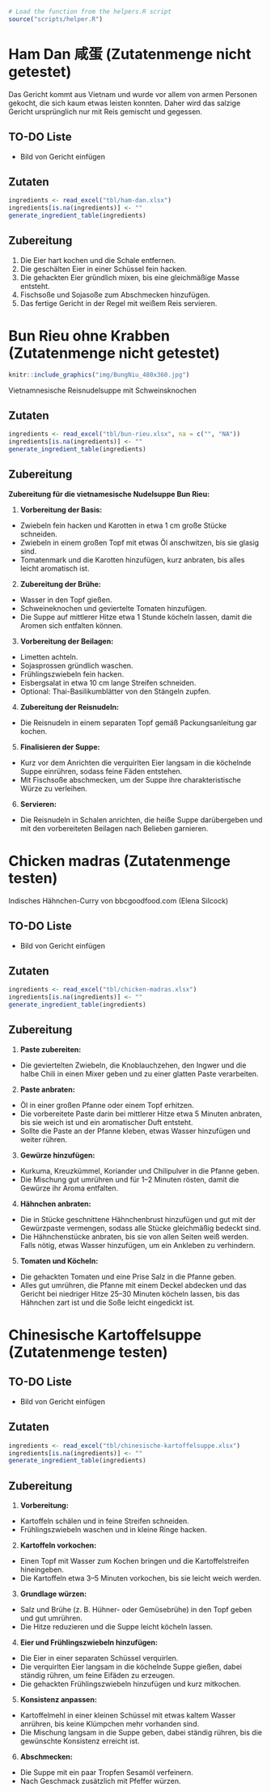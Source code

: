 ```r
# Load the function from the helpers.R script
source("scripts/helper.R")
```

# Ham Dan 咸蛋 (Zutatenmenge nicht getestet)

Das Gericht kommt aus Vietnam und wurde vor allem von armen Personen gekocht, die sich kaum etwas leisten konnten. Daher wird das salzige Gericht ursprünglich nur mit Reis gemischt und gegessen.

## TO-DO Liste

-   Bild von Gericht einfügen

## Zutaten

```r
ingredients <- read_excel("tbl/ham-dan.xlsx")
ingredients[is.na(ingredients)] <- ""
generate_ingredient_table(ingredients)
```

## Zubereitung

1.  Die Eier hart kochen und die Schale entfernen.
2.  Die geschälten Eier in einer Schüssel fein hacken.
3.  Die gehackten Eier gründlich mixen, bis eine gleichmäßige Masse entsteht.
4.  Fischsoße und Sojasoße zum Abschmecken hinzufügen.
5.  Das fertige Gericht in der Regel mit weißem Reis servieren.

# Bun Rieu ohne Krabben (Zutatenmenge nicht getestet)

```r
knitr::include_graphics("img/BungNiu_480x360.jpg")
```

Vietnamnesische Reisnudelsuppe mit Schweinsknochen

## Zutaten

```r
ingredients <- read_excel("tbl/bun-rieu.xlsx", na = c("", "NA"))
ingredients[is.na(ingredients)] <- ""
generate_ingredient_table(ingredients)
```

## Zubereitung

**Zubereitung für die vietnamesische Nudelsuppe Bun Rieu:**

1.  **Vorbereitung der Basis:**
  - Zwiebeln fein hacken und Karotten in etwa 1 cm große Stücke schneiden.
  - Zwiebeln in einem großen Topf mit etwas Öl anschwitzen, bis sie glasig sind.
  - Tomatenmark und die Karotten hinzufügen, kurz anbraten, bis alles leicht aromatisch ist.

2.  **Zubereitung der Brühe:**
  - Wasser in den Topf gießen.
  - Schweineknochen und geviertelte Tomaten hinzufügen.
  - Die Suppe auf mittlerer Hitze etwa 1 Stunde köcheln lassen, damit die Aromen sich entfalten können.

3.  **Vorbereitung der Beilagen:**
  -   Limetten achteln.
  -   Sojasprossen gründlich waschen.
  -   Frühlingszwiebeln fein hacken.
  -   Eisbergsalat in etwa 10 cm lange Streifen schneiden.
  -   Optional: Thai-Basilikumblätter von den Stängeln zupfen.

4.  **Zubereitung der Reisnudeln:**
  -   Die Reisnudeln in einem separaten Topf gemäß Packungsanleitung gar kochen.

5.  **Finalisieren der Suppe:**
  -   Kurz vor dem Anrichten die verquirlten Eier langsam in die köchelnde Suppe einrühren, sodass feine Fäden entstehen.
  -   Mit Fischsoße abschmecken, um der Suppe ihre charakteristische Würze zu verleihen.

6.  **Servieren:**
  -   Die Reisnudeln in Schalen anrichten, die heiße Suppe darübergeben und mit den vorbereiteten Beilagen nach Belieben garnieren.

# Chicken madras (Zutatenmenge testen)

Indisches Hähnchen-Curry von bbcgoodfood.com (Elena Silcock)

## TO-DO Liste

-   Bild von Gericht einfügen

## Zutaten

```r
ingredients <- read_excel("tbl/chicken-madras.xlsx")
ingredients[is.na(ingredients)] <- ""
generate_ingredient_table(ingredients)
```

## Zubereitung

1.  **Paste zubereiten:**
  - Die geviertelten Zwiebeln, die Knoblauchzehen, den Ingwer und die halbe Chili in einen Mixer geben und zu einer glatten Paste verarbeiten.

2.  **Paste anbraten:**
  -   Öl in einer großen Pfanne oder einem Topf erhitzen.
  -   Die vorbereitete Paste darin bei mittlerer Hitze etwa 5 Minuten anbraten, bis sie weich ist und ein aromatischer Duft entsteht.
  -   Sollte die Paste an der Pfanne kleben, etwas Wasser hinzufügen und weiter rühren.

3.  **Gewürze hinzufügen:**
  -   Kurkuma, Kreuzkümmel, Koriander und Chilipulver in die Pfanne geben.
  -   Die Mischung gut umrühren und für 1--2 Minuten rösten, damit die Gewürze ihr Aroma entfalten.

4.  **Hähnchen anbraten:**
  -   Die in Stücke geschnittene Hähnchenbrust hinzufügen und gut mit der Gewürzpaste vermengen, sodass alle Stücke gleichmäßig bedeckt sind.
  -   Die Hähnchenstücke anbraten, bis sie von allen Seiten weiß werden. Falls nötig, etwas Wasser hinzufügen, um ein Ankleben zu verhindern.

5.  **Tomaten und Köcheln:**
  -   Die gehackten Tomaten und eine Prise Salz in die Pfanne geben.
  -   Alles gut umrühren, die Pfanne mit einem Deckel abdecken und das Gericht bei niedriger Hitze 25--30 Minuten köcheln lassen, bis das Hähnchen zart ist und die Soße leicht eingedickt ist.

# Chinesische Kartoffelsuppe (Zutatenmenge testen)

## TO-DO Liste

-   Bild von Gericht einfügen

## Zutaten

```r
ingredients <- read_excel("tbl/chinesische-kartoffelsuppe.xlsx")
ingredients[is.na(ingredients)] <- ""
generate_ingredient_table(ingredients)
```

## Zubereitung

1.  **Vorbereitung:**
  -   Kartoffeln schälen und in feine Streifen schneiden.
  -   Frühlingszwiebeln waschen und in kleine Ringe hacken.

2.  **Kartoffeln vorkochen:**
  -   Einen Topf mit Wasser zum Kochen bringen und die Kartoffelstreifen hineingeben.
  -   Die Kartoffeln etwa 3--5 Minuten vorkochen, bis sie leicht weich werden.

3.  **Grundlage würzen:**
  -   Salz und Brühe (z. B. Hühner- oder Gemüsebrühe) in den Topf geben und gut umrühren.
  -   Die Hitze reduzieren und die Suppe leicht köcheln lassen.

4.  **Eier und Frühlingszwiebeln hinzufügen:**
  -   Die Eier in einer separaten Schüssel verquirlen.
  -   Die verquirlten Eier langsam in die köchelnde Suppe gießen, dabei ständig rühren, um feine Eifäden zu erzeugen.
  -   Die gehackten Frühlingszwiebeln hinzufügen und kurz mitkochen.

5.  **Konsistenz anpassen:**
  -   Kartoffelmehl in einer kleinen Schüssel mit etwas kaltem Wasser anrühren, bis keine Klümpchen mehr vorhanden sind.
  -   Die Mischung langsam in die Suppe geben, dabei ständig rühren, bis die gewünschte Konsistenz erreicht ist.

6.  **Abschmecken:**
  -   Die Suppe mit ein paar Tropfen Sesamöl verfeinern.
  -   Nach Geschmack zusätzlich mit Pfeffer würzen.
